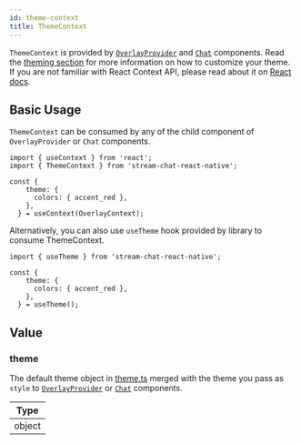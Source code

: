 ```yaml
---
id: theme-context
title: ThemeContext
---
```


`ThemeContext` is provided by [`OverlayProvider`](../core-components/overlay_provider.mdx) and [`Chat`](../core-components/chat.mdx) components.
Read the [theming section](../customization/theming.mdx) for more information on how to customize your theme. 
If you are not familiar with React Context API, please read about it on [React docs](https://reactjs.org/docs/context.html).

## Basic Usage

`ThemeContext` can be consumed by any of the child component of `OverlayProvider` or `Chat` components.

```tsx
import { useContext } from 'react';
import { ThemeContext } from 'stream-chat-react-native';

const {
    theme: {
      colors: { accent_red },
    },
  } = useContext(OverlayContext);
```

Alternatively, you can also use `useTheme` hook provided by library to consume ThemeContext.

```tsx
import { useTheme } from 'stream-chat-react-native';

const {
    theme: {
      colors: { accent_red },
    },
  } = useTheme();
```

## Value

### theme

The default theme object in [theme.ts](https://github.com/GetStream/stream-chat-react-native/blob/main/package/src/contexts/themeContext/utils/theme.ts) 
merged with the theme you pass as `style` to [`OverlayProvider`](../core-components/overlay_provider.mdx) or [`Chat`](../core-components/chat.mdx) components. 

| Type |
| - |
| object |